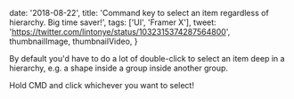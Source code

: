 

  date: '2018-08-22',
  title:
    'Command key to select an item regardless of hierarchy. Big time saver!',
  tags: ['UI', 'Framer X'],
  tweet: 'https://twitter.com/lintonye/status/1032315374287564800',
  thumbnailImage,
  thumbnailVideo,
}


By default you'd have to do a lot of double-click to select an item deep in a hierarchy, e.g. a shape inside a group inside another group.

Hold CMD and click whichever you want to select!
